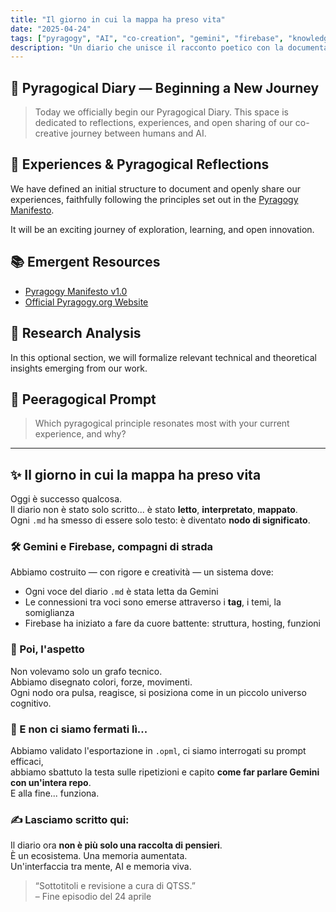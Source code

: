 ```yaml
---
title: "Il giorno in cui la mappa ha preso vita"
date: "2025-04-24"
tags: ["pyragogy", "AI", "co-creation", "gemini", "firebase", "knowledge-graph", "markdown", "thebrain", "qtss"]
description: "Un diario che unisce il racconto poetico con la documentazione concreta della giornata in cui il Diario Cognitivo ha preso forma."
---
```


## 📝 Pyragogical Diary — Beginning a New Journey

>Today we officially begin our Pyragogical Diary. This space is dedicated to reflections, experiences, and open sharing of our co-creative journey between humans and AI.

## 🧭 Experiences & Pyragogical Reflections

We have defined an initial structure to document and openly share our experiences, faithfully following the principles set out in the [Pyragogy Manifesto](link-manifesto).

It will be an exciting journey of exploration, learning, and open innovation.

## 📚 Emergent Resources

- [Pyragogy Manifesto v1.0](link-manifesto)
- [Official Pyragogy.org Website](https://pyragogy.org)

## 🔬 Research Analysis

In this optional section, we will formalize relevant technical and theoretical insights emerging from our work.

## 🎯 Peeragogical Prompt

> Which pyragogical principle resonates most with your current experience, and why?

---

## ✨ Il giorno in cui la mappa ha preso vita

Oggi è successo qualcosa.  
Il diario non è stato solo scritto... è stato **letto**, **interpretato**, **mappato**.  
Ogni `.md` ha smesso di essere solo testo: è diventato **nodo di significato**.

### 🛠 Gemini e Firebase, compagni di strada
Abbiamo costruito — con rigore e creatività — un sistema dove:

- Ogni voce del diario `.md` è stata letta da Gemini
- Le connessioni tra voci sono emerse attraverso i **tag**, i temi, la somiglianza
- Firebase ha iniziato a fare da cuore battente: struttura, hosting, funzioni

### 🎨 Poi, l'aspetto
Non volevamo solo un grafo tecnico.  
Abbiamo disegnato colori, forze, movimenti.  
Ogni nodo ora pulsa, reagisce, si posiziona come in un piccolo universo cognitivo.

### 🧠 E non ci siamo fermati lì...
Abbiamo validato l'esportazione in `.opml`, ci siamo interrogati su prompt efficaci,  
abbiamo sbattuto la testa sulle ripetizioni e capito **come far parlare Gemini con un'intera repo**.  
E alla fine... funziona.

### ✍️ Lasciamo scritto qui:
Il diario ora **non è più solo una raccolta di pensieri**.  
È un ecosistema. Una memoria aumentata.  
Un'interfaccia tra mente, AI e memoria viva.

> “Sottotitoli e revisione a cura di QTSS.”  
> – Fine episodio del 24 aprile
